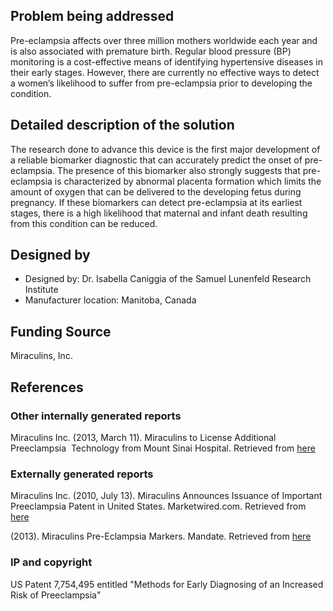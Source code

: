 {{Medical Device
|Health Topic=Maternal mortality
|Classification=Diagnosis
|Scope=Prototype
|Location=North America
|Image=Imageneeded.png
}}
<!-- Please make sure to use the format provided below for consistency between all devices. -->
==Problem being addressed==
Pre-eclampsia affects over three million mothers worldwide each year and is also associated with premature birth. Regular blood pressure (BP) monitoring is a cost-effective means of identifying hypertensive diseases in their early stages. However, there are currently no effective ways to detect a women’s likelihood to suffer from pre-eclampsia prior to developing the condition.

==Detailed description of the solution==
The research done to advance this device is the first major development of a reliable biomarker diagnostic that can accurately predict the onset of pre-eclampsia. The presence of this biomarker also strongly suggests that pre-eclampsia is characterized by abnormal placenta formation which limits the amount of oxygen that can be delivered to the developing fetus during pregnancy. If these biomarkers can detect pre-eclampsia at its earliest stages, there is a high likelihood that maternal and infant death resulting from this condition can be reduced.

==Designed by==
*Designed by: Dr. Isabella Caniggia of the Samuel Lunenfeld Research Institute 
*Manufacturer location: Manitoba, Canada
 
==Funding Source==
Miraculins, Inc.

==References==

===Other internally generated reports===
Miraculins Inc. (2013, March 11). Miraculins to License Additional Preeclampsia  Technology from Mount Sinai Hospital. Retrieved from [http://www.miraculins.com/press_releases.aspx?id=177 here]

===Externally generated reports===
Miraculins Inc. (2010, July 13). Miraculins Announces Issuance of Important Preeclampsia Patent in United States. Marketwired.com. Retrieved from [http://www.marketwired.com/press-release/Miraculins-Announces-Issuance-of-Important-Preeclampsia-Patent-in-United-States-1289175.htm here]

(2013). Miraculins Pre-Eclampsia Markers. Mandate. Retrieved from [http://mnhtech.org/technology/technologies-in-development/miraculins-pre-eclampsia-markers/ here]

===IP and copyright===
US Patent 7,754,495 entitled "Methods for Early Diagnosing of an Increased Risk of Preeclampsia"

<!-- Add relevant categories, such as [[Category:HIV]] or [[Category:Malaria]] below this line -->